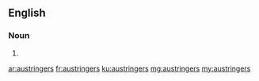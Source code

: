 ==English==

===Noun===
{{head|en|noun plural form}}

# {{plural of|austringer|lang=en}}

[[ar:austringers]]
[[fr:austringers]]
[[ku:austringers]]
[[mg:austringers]]
[[my:austringers]]
